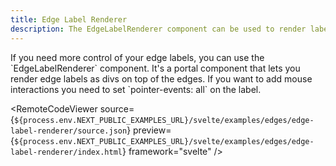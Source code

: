 ```yaml
---
title: Edge Label Renderer
description: The EdgeLabelRenderer component can be used to render labels
---
```



<ExampleLayout>
If you need more control of your edge labels, you can use the `EdgeLabelRenderer` component. It's a portal component that lets you render edge labels as divs on top of the edges. If you want to add mouse interactions you need to set `pointer-events: all` on the label.

<RemoteCodeViewer
  source={`${process.env.NEXT_PUBLIC_EXAMPLES_URL}/svelte/examples/edges/edge-label-renderer/source.json`}
  preview={`${process.env.NEXT_PUBLIC_EXAMPLES_URL}/svelte/examples/edges/edge-label-renderer/index.html`}
  framework="svelte"
/>
</ExampleLayout>
